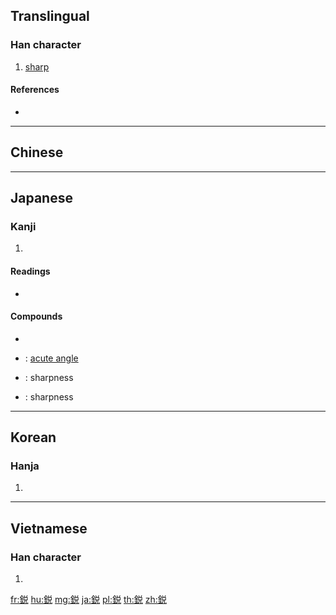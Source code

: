 {{character info/new}}
{{also|銳|锐}}
==Translingual==

===Han character===
{{Han char|rn=167|rad=金|as=07|sn=15|four=|canj=CCRU,XXCCR|ids=⿰金兑}}

# [[sharp]]

====References====
* {{Han ref|kx=1308.261|dkj=40418|hdz=64211.120|uh=92ED|ud=37613}}

----

==Chinese==
{{zh-see|銳|v}}

----

==Japanese==

===Kanji===
{{ja-kanji|grade=c|rs=金07|style=s|kyu=銳}}

# {{defn|lang=ja|sort=金07}}

====Readings====
* {{ja-readings|goon=[[えい]] (ei), [[だい]] (dai)|kanon=[[えい]] (ei), [[たい]] (tai)|kun=[[するどい]] (surudoi), [[はやい]] (hayai)}}

====Compounds====
* {{l|ja|鋭アクセント}}
* {{ja-r|鋭角|えいかく}}: [[acute angle]]
* {{ja-r|鋭敏|えいびん}}: sharpness
* {{ja-r|鋭利|えいり}}: sharpness

----

==Korean==

===Hanja===
{{ko-hanja|hangeul=[[예]], [[태]]|eumhun=|rv=ye, tae|mr=ye, t'ae|y=yey, thay}}

# {{defn|lang=ko|sort=金07}}

----

==Vietnamese==

===Han character===
{{vi-hantu|[[nhọn]], [[nhuệ]], [[duệ]]|rs=金07}}

# {{defn|lang=vi|sort=金07}}

[[fr:鋭]]
[[hu:鋭]]
[[mg:鋭]]
[[ja:鋭]]
[[pl:鋭]]
[[th:鋭]]
[[zh:鋭]]